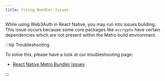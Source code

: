 ```yaml
---
title: Fixing Bundler Issues
---
```


While using Web3Auth in React Native, you may run into issues building. This issue occurs because some core packages like `eccrypto` have certain
dependencies which are not present within the Metro build environment.

:::tip Troubleshooting

To solve this, please have a look at our troubleshooting page:

- [React Native Metro Bundler Issues](/troubleshooting/metro-issues)

:::
